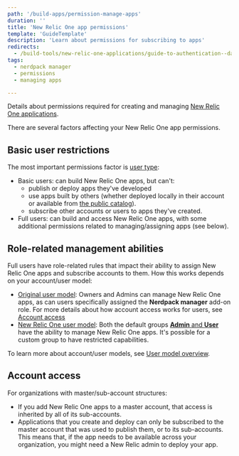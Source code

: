 ```yaml
---
path: '/build-apps/permission-manage-apps'
duration: ''
title: 'New Relic One app permissions'
template: 'GuideTemplate'
description: 'Learn about permissions for subscribing to apps'
redirects:
  - /build-tools/new-relic-one-applications/guide-to-authentication--data-access--and-permissions
tags: 
  - nerdpack manager
  - permissions
  - managing apps

---
```


<Intro>

Details about permissions required for creating and managing [New Relic One applications](https://developer.newrelic.com/build-apps).

</Intro>

There are several factors affecting your New Relic One app permissions. 

## Basic user restrictions 

The most important permissions factor is [user type](/docs/accounts/accounts-billing/new-relic-one-user-management/new-relic-one-user-model-understand-user-structure/#user-type): 

* Basic users: can build New Relic One apps, but can't: 
  * publish or deploy apps they've developed 
  * use apps built by others (whether deployed locally in their account or available from [the public catalog](https://opensource.newrelic.com/nerdpacks/)). 
  * subscribe other accounts or users to apps they've created.
* Full users: can build and access New Relic One apps, with some additional permissions related to managing/assigning apps (see below). 

## Role-related management abilities 

Full users have role-related rules that impact their ability to assign New Relic One apps and subscribe accounts to them. How this works depends on your account/user model: 

* [Original user model](/docs/accounts/original-accounts-billing/original-product-based-pricing/overview-changes-pricing-user-model/#user-models): Owners and Admins can manage New Relic One apps, as can users specifically assigned the **Nerdpack manager** add-on role. For more details about how account access works for users, see [Account access](#account-access)
* [New Relic One user model](/docs/accounts/original-accounts-billing/original-product-based-pricing/overview-changes-pricing-user-model/#user-models): Both the default groups [**Admin** and **User**](/docs/accounts/accounts-billing/new-relic-one-user-management/new-relic-one-user-model-understand-user-structure/#groups) have the ability to manage New Relic One apps. It's possible for a custom group to have restricted capabilities.  

To learn more about account/user models, see [User model overview](/docs/accounts/original-accounts-billing/original-product-based-pricing/overview-changes-pricing-user-model/#user-models).

## Account access

For organizations with master/sub-account structures: 

* If you add New Relic One apps to a master account, that access is inherited by all of its sub-accounts.
* Applications that you create and deploy can only be subscribed to the master account that was used to publish them, or to its sub-accounts. This means that, if the app needs to be available across your organization, you might need a New Relic admin to deploy your app.
